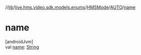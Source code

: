 //[lib](/api-reference/android/v2/home/content)/[live.hms.video.sdk.models.enums](../../index)/[HMSMode](../index)/[AUTO](index)/[name](name)

# name

[androidJvm]\
val [name](name): [String](https://kotlinlang.org/api/latest/jvm/stdlib/kotlin/-string/index.html)
